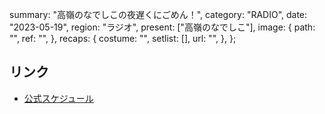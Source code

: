   summary: "高嶺のなでしこの夜遅くにごめん！",
  category: "RADIO",
  date: "2023-05-19",
  region: "ラジオ",
  present: ["高嶺のなでしこ"],
  image: {
    path: "",
    ref: "",
  },
  recaps: {
    costume: "",
    setlist: [],
    url: "",
  },
};

## リンク

- [公式スケジュール](https://takanenonadeshiko.jp/?p=1009)
